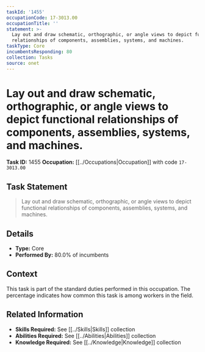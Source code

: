```yaml
---
taskId: '1455'
occupationCode: 17-3013.00
occupationTitle: ''
statement: >-
  Lay out and draw schematic, orthographic, or angle views to depict functional
  relationships of components, assemblies, systems, and machines.
taskType: Core
incumbentsResponding: 80
collection: Tasks
source: onet
---
```

# Lay out and draw schematic, orthographic, or angle views to depict functional relationships of components, assemblies, systems, and machines.

**Task ID:** 1455
**Occupation:** [[../Occupations|Occupation]] with code `17-3013.00`

## Task Statement

> Lay out and draw schematic, orthographic, or angle views to depict functional relationships of components, assemblies, systems, and machines.

## Details

- **Type:** Core
- **Performed By:** 80.0% of incumbents

## Context

This task is part of the standard duties performed in this occupation. The percentage indicates how common this task is among workers in the field.

## Related Information

- **Skills Required:** See [[../Skills|Skills]] collection
- **Abilities Required:** See [[../Abilities|Abilities]] collection
- **Knowledge Required:** See [[../Knowledge|Knowledge]] collection
